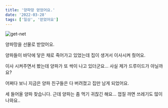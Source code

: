 ```yaml
---
title: '양파망 얻었어요.'
date: '2022-03-28'
tags: ['일상', '얻었어요']
---
```


![get-net](/static/images/posts/get-net.jpeg)

양파망을 선물로 받았어요.

양파들이 바닥에 닿은 채로 죽어가고 있었는데 집이 생겨서 이사시켜 줬어요.

이사 시켜주면서 봤는데 양파가 또 싹이 나고 있더군요... 사실 제가 드루이드가 아닐까요?

어쩌다 보니 지금은 양파 친구들은 다 버려졌고 집만 남게 되었어요.

세 들어올 양파 찾습니다. 근데 양파는 좀 먹기 귀찮긴 해요... 껍질 까면 쓰레기도 많이 나와요..